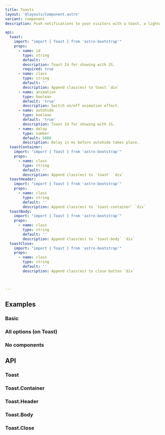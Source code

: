 ```yaml
---
title: Toasts
layout: '@layouts/Component.astro'
variant: component
description: Push notifications to your visitors with a toast, a lightweight and easily customizable alert message.

api:
  toast:
    import: "import { Toast } from 'astro-bootstrap'"
    props:
      - name: id
        type: string
        default: ''
        description: Toast Id for showing with JS.
        required: true
      - name: class
        type: string
        default: ''
        description: Append class(es) to toast `div`
      - name: animation
        type: boolean
        default: 'true'
        description: Switch on/off animation effect.
      - name: autohide
        type: boolean
        default: 'true'
        description: Toast Id for showing with JS.
      - name: delay
        type: number
        default: 5000
        description: Delay in ms before autohide takes place.
  toastContainer:
    import: "import { Toast } from 'astro-bootstrap'"
    props:
      - name: class
        type: string
        default: ''
        description: Append class(es) to `toast` `div`
  toastHeader:
    import: "import { Toast } from 'astro-bootstrap'"
    props:
      - name: class
        type: string
        default: ''
        description: Append class(es) to `toast-container` `div`
  toastBody:
    import: "import { Toast } from 'astro-bootstrap'"
    props:
      - name: class
        type: string
        default: ''
        description: Append class(es) to `toast-body` `div`
  toastClose:
    import: "import { Toast } from 'astro-bootstrap'"
    props:
      - name: class
        type: string
        default: ''
        description: Append class(es) to close button `div`
     


---
```



## Examples

### Basic

<Example>
  <Basic slot="component" />
  <Fragment slot="code" set:html={rawBasic} />
</Example>

### All options (on Toast)

<Example>
  <All slot="component" />
  <Fragment slot="code" set:html={rawAll} />
</Example>

### No components

<Example>
  <Manual slot="component" />
  <Fragment slot="code" set:html={rawManual} />
</Example>

## API

### Toast

<Api component={frontmatter.api.toast} />

### Toast.Container

<Api component={frontmatter.api.toastContainer} />

### Toast.Header

<Api component={frontmatter.api.toastHeader} />

### Toast.Body

<Api component={frontmatter.api.toastBody} />

### Toast.Close

<Api component={frontmatter.api.toastClose} />
